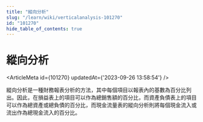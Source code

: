 ```yaml
---
title: "縱向分析"
slug: "/learn/wiki/verticalanalysis-101270"
id: "101270"
hide_table_of_contents: true
---
```



# 縱向分析

<ArticleMeta id={101270} updatedAt={'2023-09-26 13:58:54'} />
<div className='border-solid border-b border-t-0 my-4 border-[var(--ifm-color-gray-300)]' />

縱向分析是一種財務報表分析的方法，其中每個項目以報表內的基數為百分比列出。因此，在損益表上的項目可以作為總銷售額的百分比，而資產負債表上的項目可以作為總資產或總負債的百分比，而現金流量表的縱向分析則將每個現金流入或流出作為總現金流入的百分比。
